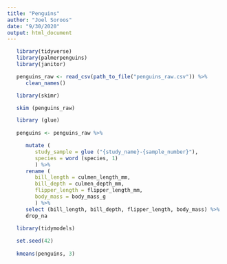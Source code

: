 ```yaml
---
title: "Penguins"
author: "Joel Soroos"
date: "9/30/2020"
output: html_document
---
```



```r

   library(tidyverse)
   library(palmerpenguins)
   library(janitor)

   penguins_raw <- read_csv(path_to_file("penguins_raw.csv")) %>%
      clean_names()
```


```r

   library(skimr)

   skim (penguins_raw)
```


```r

   library (glue)
   
   penguins <- penguins_raw %>%

      mutate (
         study_sample = glue ("{study_name}-{sample_number}"),
         species = word (species, 1)
         ) %>%
      rename (
         bill_length = culmen_length_mm,
         bill_depth = culmen_depth_mm,
         flipper_length = flipper_length_mm,
         body_mass = body_mass_g
         ) %>%
      select (bill_length, bill_depth, flipper_length, body_mass) %>%
      drop_na
```

```r

   library(tidymodels)
   
   set.seed(42)
   
   kmeans(penguins, 3)
   
```

